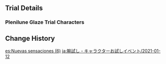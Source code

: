 {{Event
|name              = Test Run - Ganyu, Xingqiu
|image             = Test Run - Character Trial Event Ganyu-Xingqiu.png
|type              = In-Game
|type2             = Test Run
|time_known        = yes
|time_start        = 2021-01-12 18:00:00
|time_end          = 2021-02-02 14:59:59
}}
{{Test Run
|character_5_1 = Ganyu
|rewards_5_1   = Primogem*20
|party_5_1     = Barbara,Kaeya
|character_4_1 = Xingqiu
|rewards_4_1   = Adventurer's Experience*6
|party_4_1     = Kaeya
|wish          = Adrift in the Harbor/2021-01-12
|orbs          = 0
}}

==Trial Details==
===Plenilune Glaze Trial Characters===
{{Trial Character/Event/Header}}
{{Trial Character/Event
|character_name         = Ganyu
|character_level        = 80
|constellation          = 0
|weapon_name            = Favonius Warbow
|weapon_level           = 80
|refinement             = 1
|artifact_flower        = Medal of the Brave
|artifact_feather       = Prospect of the Brave
|artifact_sands         = Fortitude of the Brave
|artifact_goblet        = Outset of the Brave
|artifact_circlet       = Crown of the Brave
|artifact_level         = 16
|set1                   = Brave Heart
|set1_piece_bonus       = 4
|normal_attack_talent   = 8
|elemental_skill_talent = 8
|elemental_burst_talent = 8
|hp                     = 17,669
|atk                    = 1,466
|def                    = 556
|em                     = 34
|er                     = 160.5%
|crit_rate              = 50.6%
|crit_dmg               = 101.2%
|other_stats            = 
}}
{{Trial Character/Event
|character_name         = Kaeya
|character_level        = 80
|constellation          = 0
|weapon_name            = Favonius Sword
|weapon_level           = 80
|refinement             = 1
|artifact_flower        = Medal of the Brave
|artifact_feather       = Prospect of the Brave
|artifact_sands         = Fortitude of the Brave
|artifact_goblet        = Outset of the Brave
|artifact_circlet       = Crown of the Brave
|artifact_level         = 16
|set1                   = Brave Heart
|set1_piece_bonus       = 4
|normal_attack_talent   = 8
|elemental_skill_talent = 8
|elemental_burst_talent = 8
|hp                     = ?
|atk                    = ?
|def                    = ?
|em                     = ?
|er                     = ?
|crit_rate              = ?
|crit_dmg               = ?
|other_stats            =
}}
{{Trial Character/Event
|character_name         = Barbara
|character_level        = 80
|constellation          = 0
|weapon_name            = Favonius Codex
|weapon_level           = 80
|refinement             = 1
|artifact_flower        = Medal of the Brave
|artifact_feather       = Prospect of the Brave
|artifact_sands         = Fortitude of the Brave
|artifact_goblet        = Outset of the Brave
|artifact_circlet       = Crown of the Brave
|artifact_level         = 16
|set1                   = Brave Heart
|set1_piece_bonus       = 4
|normal_attack_talent   = 8
|elemental_skill_talent = 8
|elemental_burst_talent = 8
|hp                     = ?
|atk                    = ?
|def                    = ?
|em                     = ?
|er                     = ?
|crit_rate              = ?
|crit_dmg               = ?
|other_stats            =
}}
{{Trial Character/Event/Footer}}

==Change History==
{{Change History|1.2}}

[[es:Nuevas sensaciones (6)]]
[[ja:腕試し - キャラクターお試しイベント/2021-01-12]]